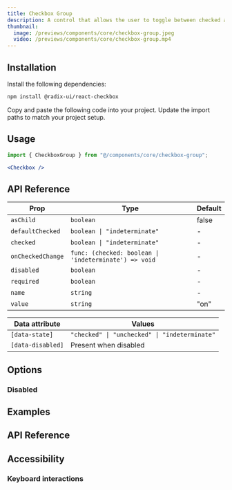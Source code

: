```yaml
---
title: Checkbox Group
description: A control that allows the user to toggle between checked and not checked.
thumbnail:
  image: /previews/components/core/checkbox-group.jpeg
  video: /previews/components/core/checkbox-group.mp4
---
```


<ComponentPreview name="demos/components/core/checkbox-group/default" />

## Installation

<Steps>
<Step>Install the following dependencies:</Step>

```bash
npm install @radix-ui/react-checkbox
```

  <Step>Copy and paste the following code into your project.</Step>
  <ComponentSource name="components/core/default/checkbox-group" />
  <Step>Update the import paths to match your project setup.</Step>
</Steps>

## Usage

```jsx
import { CheckboxGroup } from "@/components/core/checkbox-group";
```

```jsx
<Checkbox />
```

## API Reference

| Prop              | Type                                                  | Default |
| ----------------- | ----------------------------------------------------- | ------- |
| `asChild`         | `boolean`                                             | false   |
| `defaultChecked`  | `boolean \| "indeterminate"`                          | -       |
| `checked`         | `boolean \| "indeterminate"`                          | -       |
| `onCheckedChange` | `func: (checked: boolean \| 'indeterminate') => void` | -       |
| `disabled`        | `boolean`                                             | -       |
| `required`        | `boolean`                                             | -       |
| `name`            | `string`                                              | -       |
| `value`           | `string`                                              | "on"    |

| Data attribute    | Values                                                   |
| ----------------- | -------------------------------------------------------- |
| `[data-state]`    | `"checked" \| "unchecked" \| "indeterminate"` |
| `[data-disabled]` | Present when disabled                                    |

## Options

### Disabled

## Examples

## API Reference

## Accessibility

### Keyboard interactions

